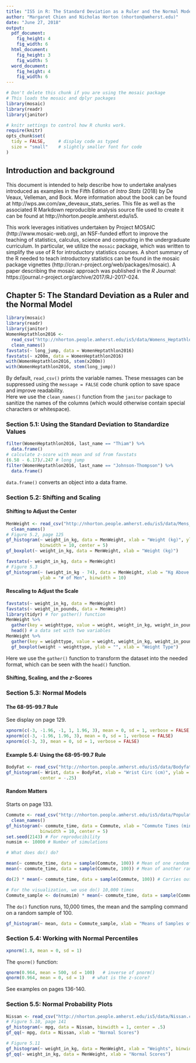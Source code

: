 ```yaml
---
title: "IS5 in R: The Standard Deviation as a Ruler and the Normal Model (Chapter 5)"
author: "Margaret Chien and Nicholas Horton (nhorton@amherst.edu)"
date: "June 27, 2018"
output: 
  pdf_document:
    fig_height: 4
    fig_width: 6
  html_document:
    fig_height: 3
    fig_width: 5
  word_document:
    fig_height: 4
    fig_width: 6
---
```



```r
# Don't delete this chunk if you are using the mosaic package
# This loads the mosaic and dplyr packages
library(mosaic)
library(readr)
library(janitor)
```

```r
# knitr settings to control how R chunks work.
require(knitr)
opts_chunk$set(
  tidy = FALSE,     # display code as typed
  size = "small"    # slightly smaller font for code
)
```

## Introduction and background 

This document is intended to help describe how to undertake analyses introduced 
as examples in the Fifth Edition of *Intro Stats* (2018) by De Veaux, Velleman, and Bock.
More information about the book can be found at http://wps.aw.com/aw_deveaux_stats_series.  This
file as well as the associated R Markdown reproducible analysis source file used to create it can be found at http://nhorton.people.amherst.edu/is5.

This work leverages initiatives undertaken by Project MOSAIC (http://www.mosaic-web.org), an NSF-funded effort to improve the teaching of statistics, calculus, science and computing in the undergraduate curriculum. In particular, we utilize the `mosaic` package, which was written to simplify the use of R for introductory statistics courses. A short summary of the R needed to teach introductory statistics can be found in the mosaic package vignettes (http://cran.r-project.org/web/packages/mosaic).  A paper describing the mosaic approach was published in the *R Journal*: https://journal.r-project.org/archive/2017/RJ-2017-024.

## Chapter 5: The Standard Deviation as a Ruler and the Normal Model

```r
library(mosaic)
library(readr)
library(janitor)
WomenHeptathlon2016 <- 
  read_csv("http://nhorton.people.amherst.edu/is5/data/Womens_Heptathlon_2016.csv") %>%
  clean_names()
favstats(~ long_jump, data = WomenHeptathlon2016)
favstats(~ x200m, data = WomenHeptathlon2016)
with(WomenHeptathlon2016, stem(x200m))
with(WomenHeptathlon2016, stem(long_jump))
```

By default, `read_csv()` prints the variable names. These messages can be suppressed using the `message = FALSE` code chunk option to save space and improve readability.   
Here we use the `clean_names()` function from the `janitor` package to sanitize the names of the columns (which would otherwise contain special characters or whitespace).   

### Section 5.1: Using the Standard Deviation to Standardize Values

```r
filter(WomenHeptathlon2016, last_name == "Thiam") %>%
  data.frame()
# calculate z-score with mean and sd from favstats
(6.58 - 6.17)/.247 # long jump
filter(WomenHeptathlon2016, last_name == "Johnson-Thompson") %>%
  data.frame()
```

`data.frame()` converts an object into a data frame.  

### Section 5.2: Shifting and Scaling

#### Shifting to Adjust the Center

```r
MenWeight <- read_csv("http://nhorton.people.amherst.edu/is5/data/Mens_Weights.csv") %>%
  clean_names()
# Figure 5.2, page 125
gf_histogram(~ weight_in_kg, data = MenWeight, xlab = "Weight (kg)", ylab = "# of Men",
             binwidth = 10, center = 5)
gf_boxplot(~ weight_in_kg, data = MenWeight, xlab = "Weight (kg)") 
```

```r
favstats(~ weight_in_kg, data = MenWeight)
# Figure 5.3
gf_histogram(~ (weight_in_kg - 74), data = MenWeight, xlab = "Kg Above Recommended Weight", 
             ylab = "# of Men", binwidth = 10)
```

#### Rescaling to Adjust the Scale

```r
favstats(~ weight_in_kg, data = MenWeight)
favstats(~ weight_in_pounds, data = MenWeight)
library(tidyr) # for gather() function
MenWeight %>%
  gather(key = weighttype, value = weight, weight_in_kg, weight_in_pounds) %>%
  head() # a data set with two variables
MenWeight %>%
  gather(key = weighttype, value = weight, weight_in_kg, weight_in_pounds) %>%
  gf_boxplot(weight ~ weighttype, ylab = "", xlab = "Weight Type")
```

Here we use the `gather()` function to transform the dataset into the needed format, which can be seen with the `head()` function.

#### Shifting, Scaling, and the *z*-Scores

### Section 5.3: Normal Models 

#### The 68-95-99.7 Rule

See display on page 129.  

```r
xpnorm(c(-3, -1.96, -1, 1, 1.96, 3), mean = 0, sd = 1, verbose = FALSE)
xpnorm(c(-3, -1.96, 1.96, 3), mean = 0, sd = 1, verbose = FALSE)
xpnorm(c(-3, 3), mean = 0, sd = 1, verbose = FALSE)
```

#### Example 5.4: Using the 68-95-99.7 Rule

```r
BodyFat <- read_csv("http://nhorton.people.amherst.edu/is5/data/Bodyfat.csv")
gf_histogram(~ Wrist, data = BodyFat, xlab = "Wrist Circ (cm)", ylab = "# of Men", binwidth = .5,
             center = -.25)
```

#### Random Matters

Starts on page 133.

```r
Commute <- read_csv("http://nhorton.people.amherst.edu/is5/data/Population_Commute_Times.csv") %>%
  clean_names()
gf_histogram(~ commute_time, data = Commute, xlab = "Commute Times (min)", ylab = "# of Employees", 
             binwidth = 10, center = 5)
set.seed(2143) # For reproducibility
numsim <- 10000 # Number of simulations

# What does do() do?

mean(~ commute_time, data = sample(Commute, 100)) # Mean of one random sample
mean(~ commute_time, data = sample(Commute, 100)) # Mean of another random sample

do(2) * mean(~ commute_time, data = sample(Commute, 100)) # Carries out mean() twice

# For the visualization, we use do() 10,000 times
Commute_sample <- do(numsim) * mean(~ commute_time, data = sample(Commute, 100)) 
```

The `do()` function runs, 10,000 times, the mean and the sampling command on a random sample of 100. 

```r
gf_histogram(~ mean, data = Commute_sample, xlab = "Means of Samples of Size 100", ylab = "# of Samples")
```

### Section 5.4: Working with Normal Percentiles

```r
xpnorm(1.8, mean = 0, sd = 1)
```

The `qnorm()` function:  

```r
qnorm(0.964, mean = 500, sd = 100)   # inverse of pnorm()
qnorm(0.964, mean = 0, sd = 1)   # what is the z-score?
```

See examples on pages 136-140.

### Section 5.5: Normal Probability Plots

```r
Nissan <- read_csv("http://nhorton.people.amherst.edu/is5/data/Nissan.csv")
# Figure 5.10, page 141
gf_histogram(~ mpg, data = Nissan, binwidth = 1, center = .5)
gf_qq(~ mpg, data = Nissan, xlab = "Normal Scores")
```

```r
# Figure 5.11
gf_histogram(~ weight_in_kg, data = MenWeight, xlab = "Weights", binwidth = 10, center = 5)
gf_qq(~ weight_in_kg, data = MenWeight, xlab = "Normal Scores")
```
